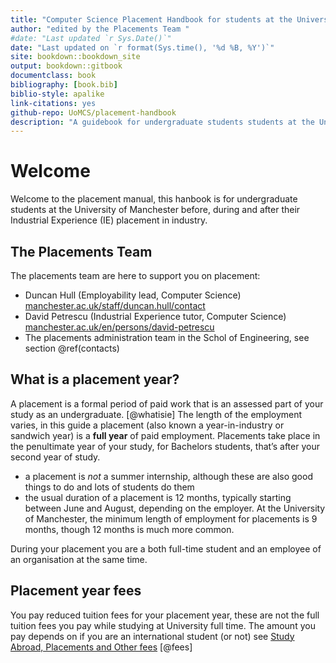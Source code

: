 ```yaml
---
title: "Computer Science Placement Handbook for students at the University of Manchester 2025/6"
author: "edited by the Placements Team "
#date: "Last updated `r Sys.Date()`"
date: "Last updated on `r format(Sys.time(), '%d %B, %Y')`"
site: bookdown::bookdown_site
output: bookdown::gitbook
documentclass: book
bibliography: [book.bib]
biblio-style: apalike
link-citations: yes
github-repo: UoMCS/placement-handbook
description: "A guidebook for undergraduate students students at the University of Manchester before, during and after their placement in industry"
---
```


# Welcome {-}

Welcome to the placement manual, this hanbook is for undergraduate students at the University of Manchester before, during and after their Industrial Experience (IE) placement in industry.

## The Placements Team {#team}

The placements team are here to support you on placement:

* Duncan Hull (Employability lead, Computer Science) [manchester.ac.uk/staff/duncan.hull/contact](https://personalpages.manchester.ac.uk/staff/duncan.hull/contact)
* David Petrescu (Industrial Experience tutor, Computer Science) [manchester.ac.uk/en/persons/david-petrescu](https://research.manchester.ac.uk/en/persons/david-petrescu)
* The placements administration team in the Schol of Engineering, see section \@ref(contacts)


## What is a placement year? {#placement}

A placement is a formal period of paid work that is an assessed part of your study as an undergraduate. [@whatisie] The length of the employment varies, in this guide a placement (also known a year-in-industry or  sandwich year) is a **full year** of paid employment. Placements take place in the penultimate year of your study, for Bachelors students, that's after your second year of study.

* a placement is _not_ a summer internship, although these are also good things to do and lots of students do them
* the usual duration of a placement is 12 months, typically starting between June and August, depending on the employer. At the University of Manchester, the minimum length of employment for placements is 9 months, though 12 months is much more common. 


During your placement you are a both full-time student and an employee of an organisation at the same time.


## Placement year fees {#fees}

You pay reduced tuition fees for your placement year, these are not the full tuition fees you pay while studying at University full time. The amount you pay depends on if you are an international student (or not) see [Study Abroad, Placements and Other fees](https://www.studentsupport.manchester.ac.uk/finances/tuition-fees/fee-amounts/other-fees/) [@fees]
